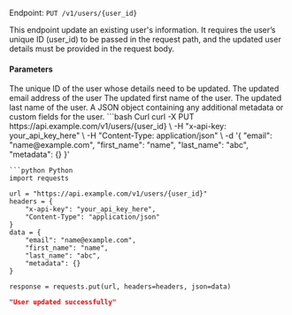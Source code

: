 Endpoint: `PUT /v1/users/{user_id}`

This endpoint update an existing user's information. It requires the user’s unique ID (user_id) to be passed in the request path, and the updated user details must be provided in the request body.

#### Parameters
<ParamField path="user_id" type="string" required>
  The unique ID of the user whose details need to be updated.
</ParamField>

<ParamField path="email" type="string" required>
  The updated email address of the user
</ParamField>
<ParamField path="first_name" type="string" required>
  The updated first name of the user.
</ParamField>
<ParamField path="last_name" type="string" required>
  The updated last name of the user.
</ParamField>
<ParamField path="metadata" type="object" required>
  A JSON object containing any additional metadata or custom fields for the user.
</ParamField>



<CodeGroup>
<RequestExample>
```bash Curl
curl -X PUT https://api.example.com/v1/users/{user_id} \
-H "x-api-key: your_api_key_here" \
-H "Content-Type: application/json" \
-d '{
  "email": "name@example.com",
  "first_name": "name",
  "last_name": "abc",
  "metadata": {}
}'


```
```python Python
import requests

url = "https://api.example.com/v1/users/{user_id}"
headers = {
    "x-api-key": "your_api_key_here",
    "Content-Type": "application/json"
}
data = {
    "email": "name@example.com",
    "first_name": "name",
    "last_name": "abc",
    "metadata": {}
}

response = requests.put(url, headers=headers, json=data)
```
</RequestExample>
</CodeGroup>

<ResponseExample>

```json 200
"User updated successfully"
```

</ResponseExample>
